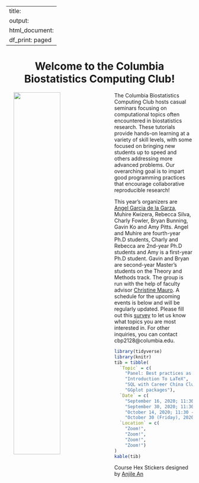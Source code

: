 
---
title:
output:
  html_document:
    df_print: paged
---

<h1 style="text-align:center">Welcome to the Columbia Biostatistics Computing Club!</h1>

<p>

<img src="images/columbia_biostatistics.png" style="width:50%" align="left" hspace="20"> The Columbia Biostatistics Computing Club hosts casual seminars focusing on computational topics often encountered in biostatistics research. These tutorials provide hands-on learning at a variety of skill levels, with some focused on bringing new students up to speed and others addressing more advanced problems. Our overarching goal is to impart good programming practices that encourage collaborative reproducible research!

This year's organizers are [Angel Garcia de la Garza](https://www.angelgarciadelagarza.com), Muhire Kwizera, Rebecca Silva, Charly Fowler, Bryan Bunning, Gavin Ko and Amy Pitts. Angel and Muhire are fourth-year Ph.D students, Charly and Rebecca are 2nd-year Ph.D students and Amy is a first-year Ph.D student. Gavin and Bryan are second-year Master's students on the  Theory and Methods track. The group is run with the help of faculty advisor [Christine Mauro](http://christinemauro.com/). A schedule for the upcoming  events is below and will be regularly updated. Please fill out this [survey](https://docs.google.com/forms/d/e/1FAIpQLSdw-LEJW3qn_nybZ2AoVvonoSkK_XeqJhnUNSZzK769rkzgGQ/viewform) to let us know what topics you are most interested in. For other inquiries, you can contact cbp2128@columbia.edu.

</p>

```r
library(tidyverse)
library(knitr)
tib = tibble(
  `Topic` = c(
    "Panel: Best practices as a graduate student", 
    "Introduction To LaTeX", 
    "SQL with Career China Club", 
    "GGplot packages"),
  `Date` = c(
    "September 16, 2020; 11:30 - 12:30pm", 
    "September 30, 2020; 11:30 - 12:30pm", 
    "October 14, 2020; 11:30 - 12:30pm", 
    "October 30 (Friday), 2020; 11:30 - 1:00pm"),
  `Location` = c(
    "Zoom!",
    "Zoom!",
    "Zoom!",
    "Zoom!")
)
kable(tib)
```

Course Hex Stickers designed by <a href="https://www.behance.net/anjilean">Anjile An</a>
